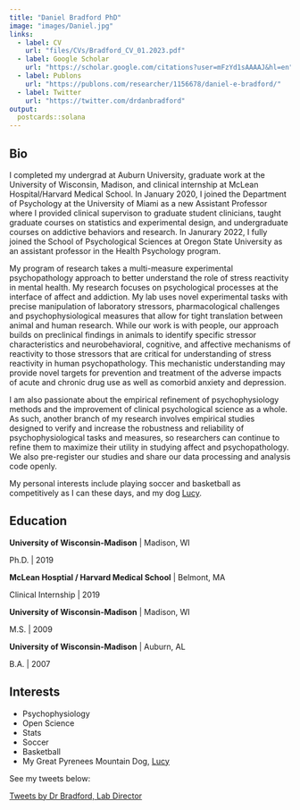 ```yaml
---
title: "Daniel Bradford PhD"
image: "images/Daniel.jpg"
links:
  - label: CV
    url: "files/CVs/Bradford_CV_01.2023.pdf"
  - label: Google Scholar
    url: "https://scholar.google.com/citations?user=mFzYd1sAAAAJ&hl=en"
  - label: Publons
    url: "https://publons.com/researcher/1156678/daniel-e-bradford/"
  - label: Twitter
    url: "https://twitter.com/drdanbradford"
output:
  postcards::solana
---
```

 
## Bio

I completed my undergrad at Auburn University, graduate work at the University of Wisconsin, Madison, and clinical internship at McLean Hospital/Harvard Medical School. In January 2020, I joined the Department of Psychology at the University of Miami as a new Assistant Professor where I provided clinical supervison to graduate student clinicians, taught graduate courses on statistics and experimental design, and undergraduate courses on addictive behaviors and research. In Janurary 2022, I fully joined the School of Psychological 
Sciences at Oregon State University as an assistant professor in the Health Psychology program.

My program of research takes a multi-measure experimental psychopathology approach to better understand the role of stress reactivity in mental health. My research focuses on psychological processes at the interface of affect and addiction. My lab uses novel experimental tasks with precise manipulation of laboratory stressors, pharmacological challenges and psychophysiological measures that allow for tight translation between animal and human research. While our work is with people, our approach builds on preclinical findings in animals to identify specific stressor characteristics and neurobehavioral, cognitive, and affective mechanisms of reactivity to those stressors that are critical for understanding of stress reactivity in human psychopathology. This mechanistic understanding may provide novel targets for prevention and treatment of the adverse impacts of acute and chronic drug use as well as comorbid anxiety and depression.

I am also passionate about the empirical refinement of psychophysiology methods and the improvement of clinical psychological science as a whole. As such, another branch of my research involves empirical studies designed to verify and increase the robustness and reliability of psychophysiological tasks and measures, so researchers can continue to refine them to maximize their utility in studying affect and psychopathology. We also pre-register our studies and share our data processing and analysis code openly.

My personal interests include playing soccer and basketball as competitively as I can these days, and my dog [Lucy](LucyB.html).

## Education

**University of Wisconsin-Madison** | Madison, WI 

Ph.D. | 2019

**McLean Hosptial / Harvard Medical School** | Belmont, MA

Clinical Internship | 2019

**University of Wisconsin-Madison** | Madison, WI

M.S. | 2009

**University of Wisconsin-Madison** | Auburn, AL

B.A. | 2007

## Interests
* Psychophysiology
* Open Science 
* Stats 
* Soccer 
* Basketball
* My Great Pyrenees Mountain Dog, [Lucy](LucyB.html)

See my tweets below: 

<a class="twitter-timeline" data-theme="dark" data-height = '500' href="https://twitter.com/drdanbradford?ref_src=twsrc%5Etfw">Tweets by Dr Bradford, Lab Director</a> <script async src="https://platform.twitter.com/widgets.js" charset="utf-8"></script>
